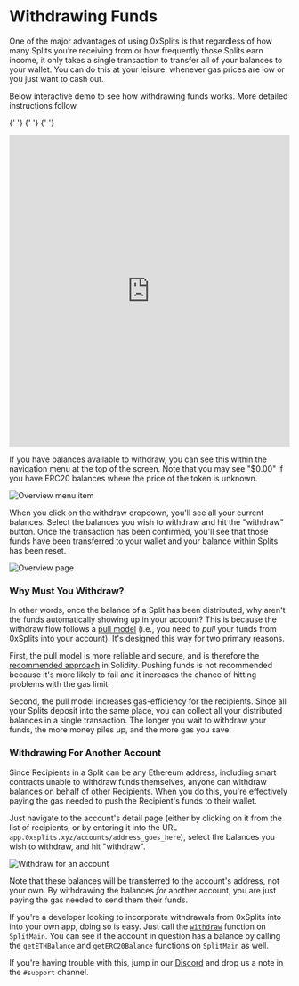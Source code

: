 
# Withdrawing Funds

One of the major advantages of using 0xSplits is that regardless of how many
Splits you’re receiving from or how frequently those Splits earn income, it only
takes a single transaction to transfer all of your balances to your wallet. You
can do this at your leisure, whenever gas prices are low or you just want to
cash out.

Below interactive demo to see how withdrawing funds works. More detailed
instructions follow.

{' '} {' '} {' '}

<iframe
  src="https://demo.arcade.software/rkA9WVN4ojvcD2DZUj3g/"
  frameborder="0"
  width="100%"
  height="560px"
  webkitallowfullscreen
  mozallowfullscreen
  allowfullscreen
></iframe>

If you have balances available to withdraw, you can see this within the
navigation menu at the top of the screen. Note that you may see "$0.00" if you
have ERC20 balances where the price of the token is unknown.

![Overview menu item](/withdraw_indicator.png)

When you click on the withdraw dropdown, you'll see all your current balances.
Select the balances you wish to withdraw and hit the "withdraw" button. Once the
transaction has been confirmed, you'll see that those funds have been
transferred to your wallet and your balance within Splits has been reset.

![Overview page](/withdraw-balances.png)

### Why Must You Withdraw?

In other words, once the balance of a Split has been distributed, why aren't the
funds automatically showing up in your account? This is because the withdraw
flow follows a
[pull model](https://fravoll.github.io/solidity-patterns/pull_over_push.html)
(i.e., you need to _pull_ your funds from 0xSplits into your account). It's
designed this way for two primary reasons.

First, the pull model is more reliable and secure, and is therefore the
[recommended approach](https://consensys.github.io/smart-contract-best-practices/development-recommendations/general/external-calls/#favor-pull-over-push-for-external-calls)
in Solidity. Pushing funds is not recommended because it's more likely to fail
and it increases the chance of hitting problems with the gas limit.

Second, the pull model increases gas-efficiency for the recipients. Since all
your Splits deposit into the same place, you can collect all your distributed
balances in a single transaction. The longer you wait to withdraw your funds,
the more money piles up, and the more gas you save.

### Withdrawing For Another Account

Since Recipients in a Split can be any Ethereum address, including smart
contracts unable to withdraw funds themselves, anyone can withdraw balances on
behalf of other Recipients. When you do this, you're effectively paying the gas
needed to push the Recipient's funds to their wallet.

Just navigate to the account's detail page (either by clicking on it from the
list of recipients, or by entering it into the URL
`app.0xsplits.xyz/accounts/address_goes_here`), select the balances you wish to
withdraw, and hit "withdraw".

![Withdraw for an account](/withdraw_account.png)

Note that these balances will be transferred to the account's address, not your
own. By withdrawing the balances _for_ another account, you are just paying the
gas needed to send them their funds.

If you're a developer looking to incorporate withdrawals from 0xSplits into into
your own app, doing so is easy. Just call the
[`withdraw`](/smartcontracts/SplitMain#withdraw) function on `SplitMain`. You
can see if the account in question has a balance by calling the `getETHBalance`
and `getERC20Balance` functions on `SplitMain` as well.

If you're having trouble with this, jump in our
[Discord](https://chat.0xsplits.xyz/) and drop us a note in the `#support`
channel.
